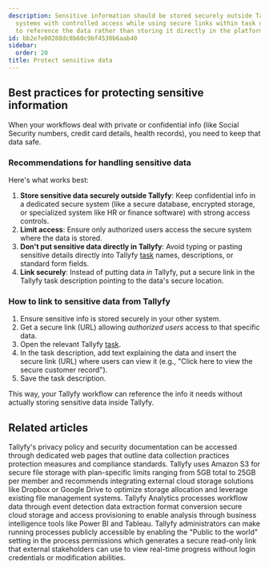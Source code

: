 ```yaml
---
description: Sensitive information should be stored securely outside Tallyfy in dedicated
  systems with controlled access while using secure links within task descriptions
  to reference the data rather than storing it directly in the platform.
id: bb2e7e00288dc8b60c9bf4530b6aab40
sidebar:
  order: 20
title: Protect sensitive data
---
```


## Best practices for protecting sensitive information

When your workflows deal with private or confidential info (like Social Security numbers, credit card details, health records), you need to keep that data safe.

### Recommendations for handling sensitive data

Here's what works best:

1.  **Store sensitive data securely outside Tallyfy**: Keep confidential info in a dedicated secure system (like a secure database, encrypted storage, or specialized system like HR or finance software) with strong access controls.
2.  **Limit access**: Ensure only authorized users access the secure system where the data is stored.
3.  **Don't put sensitive data directly in Tallyfy**: Avoid typing or pasting sensitive details directly into Tallyfy [task](/products/pro/tracking-and-tasks/tasks/) names, descriptions, or standard form fields.
4.  **Link securely**: Instead of putting data *in* Tallyfy, put a secure link in the Tallyfy task description pointing to the data's secure location.

### How to link to sensitive data from Tallyfy

1. Ensure sensitive info is stored securely in your other system.
2. Get a secure link (URL) allowing *authorized users* access to that specific data.
3. Open the relevant Tallyfy [task](/products/pro/tracking-and-tasks/tasks/).
4. In the task description, add text explaining the data and insert the secure link (URL) where users can view it (e.g., "Click here to view the secure customer record").
5. Save the task description.

This way, your Tallyfy workflow can reference the info it needs without actually storing sensitive data inside Tallyfy.


## Related articles
<CardGrid>
<LinkTitleCard header="<b>Terms Legals > Tallyfy's privacy policy</b>" href="/products/pro/miscellaneous/terms-legals/where-can-i-find-tallyfys-privacy-policy/" > Tallyfy's privacy policy and security documentation can be accessed through dedicated web pages that outline data collection practices protection measures and compliance standards. </LinkTitleCard>
<LinkTitleCard header="<b>Miscellaneous > File storage security</b>" href="/products/pro/miscellaneous/how-does-file-storage-work-in-tallyfy/" > Tallyfy uses Amazon S3 for secure file storage with plan-specific limits ranging from 5GB total to 25GB per member and recommends integrating external cloud storage solutions like Dropbox or Google Drive to optimize storage allocation and leverage existing file management systems. </LinkTitleCard>
<LinkTitleCard header="<b>Analytics > How Tallyfy Analytics works</b>" href="/products/pro/integrations/analytics/how-does-tallyfy-analytics-process-my-data/" > Tallyfy Analytics processes workflow data through event detection data extraction format conversion secure cloud storage and access provisioning to enable analysis through business intelligence tools like Power BI and Tableau. </LinkTitleCard>
<LinkTitleCard header="<b>Processes > Make a process visible to outsiders or guests</b>" href="/products/pro/tracking-and-tasks/processes/make-a-process-public/" > Tallyfy administrators can make running processes publicly accessible by enabling the "Public to the world" setting in the process permissions which generates a secure read-only link that external stakeholders can use to view real-time progress without login credentials or modification abilities. </LinkTitleCard>
</CardGrid>